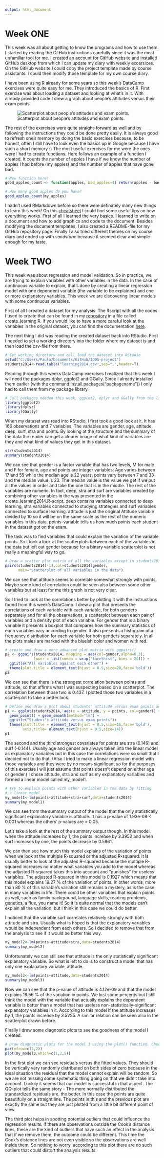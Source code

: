 ```yaml
---
output: html_document
---
```

# Week ONE

This week was all about getting to know the programs and how to use them. I started by reading the GitHub instructions carefully since it was the most unfamiliar tool for me. I created an account for GitHub website and installed GitHub desktop from which I can update my diary with weekly excersices. On the GitHub website I could copy the project template made by course assistants. I could then modify those template for my own course diary. 

I have been using R already for some years so this week's DataCamp exercises were quite easy for me. They introduced the basics of R. First exercise was about loading a dataset and looking at what's in it. With already provided code I drew a graph about people's attitudes versus their exam points. 

![Scatterplot about people's attitudes and exam points.](C:\Users\Paula\Documents\GitHub\IODS-project\plotti1.png)

The rest of the exercises were quite straight-forward as well and by following the instructions they could be done pretty easily. It is always good to refresh one's memory by doing the basic exercises because, to be honest, often I still have to look even the basics up in Google because I have such a short memory :) The most useful exercises for me were the ones were I had to create functions. Here follows an example of a function I created. It counts the number of apples I have if we know the number of apples I had before (my_apples) and the number of apples that have gone bad.

```r
# New function here!
good_apples_count <- function(apples, bad_apples=4) return(apples - bad_apples)

# How many good apples do you have?
good_apples_count(my_apples)
```



I hadn't used RMarkdown before so there were definately many new things to learn this week! On this [cheatsheet](https://www.rstudio.com/wp-content/uploads/2016/03/rmarkdown-cheatsheet-2.0.pdf) I could find some useful tips on how everything works. First of all I learned the very basics. I learned to write on a document and how to add graphics and code to the document. Besides modifying the document templates, I also created a README-file for my GitHub repository page. Finally I also tried different themes on my course diary and ended up with *sandstone* because it seemed clear and simple enough for my taste.


# Week TWO
This week was about regression and model validation. So in practice, we are trying to explain variables with other variables in the data. In the case of continuous variable to explain, that's done by creating a linear regression model with one dependent variable (the variable to be explained) and one or more explanatory variables. This week we are discovering linear models with some continuous variables.

First of all I created a dataset for my analysis. The Rscript with all the codes I used to create that can be found in my [repository](https://github.com/phbergma/IODS-project) in a file called create_learning.R. If you would like to have a more careful look at the variables in the original dataset, you can find the documentation [here](http://www.helsinki.fi/~kvehkala/JYTmooc/JYTOPKYS3-meta.txt).

The next thing I did was reading the created dataset back into RStudio. First I needed to set a working directory into the folder where my dataset is and then load the csv-file from there. 

```r
# Set working directory and call load the dataset into RStudio
setwd("C:/Users/Paula/Documents/GitHub/IODS-project")
students2014<-read.table("learning2014.csv",sep=",",header=T)
```

Reading through this weeks DataCamp exercises I realized that this week I wil need the packages dplyr, ggplot2 and GGally. Since I already installed them earlier (with the command install.packages("packagename")) I only had to call them from my package library.

```r
# Call packages needed this week, ggplot2, dplyr and GGally from the library
library(ggplot2)
library(dplyr)
library(GGally)
```

When my dataset was read into RStudio, I first took a good look at it. It has 166 observations and 7 variables. The variables are gender, age, attitude, deep, surf, stra and points. By looking at the structure and the summary of the data the reader can get a clearer image of what kind of variables are they and what kind of values they get in this dataset.

```r
str(students2014)
summary(students2014)
```

We can see that gender is a factor variable that has two levels, M for male and F for female, age and points are integer variables: Age varies between 17 and 55 while the median age is 22 years, points vary between 7 and 33 and the median value is 23. The median value is the value we get if we put all the values in order and take the one that is in the middle. The rest of the variables are numeric. In fact, deep, stra and surf are variables created by combining other variables in the way presented in the create_learning2014.R-script. deep contains variables connected to deep learning, stra variables connected to studying strategies and surf variables connected to surface learning. attitude is just the original Attitude variable divided by 10 so it will be on the same scale as the rest of the numeric variables in this data. points-variable tells us how much points each student in the dataset got on the exam. 

The task was to find variables that could explain the variation of the variable points. So I took a look at the scatterplots between each of the variables in the data but left out gender because for a binary variable scatterplot is not really a meaningful way to go.

```r
# Draw a scatter plot matrix of all the variables except in students2014.
pairs(students2014[-1],col=students2014$gender,
      main="Scatterplot of all variables in the data")

```

We can see that attitude seems to correlate somewhat strongly with points. Maybe some kind of correlation could be seen also between some other variables but at least for me this graph is not very clear. 

So I tried to look at the correlations better by plotting it with the instructions found from this week's DataCamp. I drew a plot that presents the correlations of each variable with each variable, for both genders separately and for all the observations, a scatterplot between each pair of variables and a density plot of each variable. For gender that is a binary variable it presents a boxplot that compares how the summary statistics of each variables vary according to gender. It also presents a histogram of a frequency distribution for each variable for both genders separately. In all the plots males are marked with the blueish color and women with red. 


```r

# create and draw a more advanced plot matrix with ggpairs()
p2 <- ggpairs(students2014, mapping = aes(col=gender,alpha=0.3), 
             lower = list(combo = wrap("facethist", bins = 20))) +
  ggtitle("All variables against each other") +
  theme(plot.title = element_text(hjust = 0.5,size=20,face='bold'))
p2
```

We can see that there is the strongest correlation between points and attitude, so that affirms what I was suspecting based on a scatterplot. The correlation between those two is 0.437. I plotted those two variables in a scatterplot to take a better look.

```r
# Define and draw a plot about students' attitude versus exam points and draw it
p1 <- ggplot(students2014, aes(x = attitude, y = points, col=gender)) +
  geom_point() + geom_smooth(method="lm") + 
  ggtitle("Student's attitude versus exam points")+
  theme(plot.title = element_text(hjust = 0.5,size=16,face='bold'),
        axis.title= element_text(hjust = 0.5,size=14))
p1
```


The second and the third strongest covariates for points are stra (0.146) and surf (-0.144). Usually age and gender are always taken into the linear model as explanatory variables but in this case the correlations were so small that I decided not to do that. (Also I tried to make a linear regression model with those variables and they were by no means significant so for the purposes of this exercise I will just assume that points doesn't depend on either age or gender.) I chose attitude, stra and surf as my explanatory variables and formed a linear model called my_model1.


```r
# Try to explain points with other variables in the data by fitting
# a linear model
my_model1<-lm(points~attitude+stra+surf,data=students2014)
summary(my_model1)
```

We can see from the summary output of the model that the only statistically significant explanatory variable is attitude. It has a p-value of 1.93e-08 < 0.001 whereas the others' p-values are > 0.05. 

Let's take a look at the rest of the summary output though. In this model, when the attitude increases by 1, the points increase by 3.3952 and when surf increases by one, the points decrease by 0.5861. 

We can then see how much this model explains of the variation of points when we look at the multiple R-squared or the adjusted R-squared. It is usually better to look at the adjusted R-squared because the multiple R-squared increases no matter what variables you add to the model whereas the adjusted R-squared takes this into account and "punishes" for useless variables. The adjusted R-squared in this model is 0.1927 which means that this model explains 19.27 % of the variation of points. In other words, more than 80 % of this variable's variation still remains a mystery, as is the case in many variables in life. There could be other variables that explain points as well, such as family background, language skills, reading problems, genetics, a flue, you name it! So it is quite normal that the models can't explain all the variation, but I think in this case we could do better. 

I noticed that the variable surf correlates relatively strongly with both attitude and stra. Usually what is hoped is that the explanatory variables would be independent from each others. So I decided to remove that from the analysis to see if it would be better this way.

```r
my_model2<-lm(points~attitude+stra,data=students2014)
summary(my_model2)
```

Unfortunately we can still see that attitude is the only statistically significant explanatory variable. So what is left to do is to construct a model that has only one explanatory variable, attitude.

```r
my_model3<-lm(points~attitude,data=students2014)
summary(my_model3)
```

Now we can see that the p-value of attitude is 4.12e-09 and that the model explains 18.56 % of the variation in points. We lost some percents but I still think the model with the variable that actually explains the dependent variable is better than a model that has useless non-statistically-significant explanatory variables in it. According to this model if the attitude increases by 1, the points increase by 3.5255. A similar relation can be seen also in the scatterplot drawn before. 

Finally I drew some diagnostic plots to see the goodness of the model I created.

```r
# Draw diagnostic plots for the model 3 using the plot() function. Choose the plots 1, 2 and 5
par(mfrow=c(2,2))
plot(my_model3,which=c(1,2,5))
```

In the first plot we can see residuals versus the fitted values. They should be vertically very randomly distributed on both sides of zero because in the ideal situation the residual that the model cannot explain will be random. So we are not missing some systematic thing going on that we didn't take into account. Luckily it seems that our model is successful in that aspect. The QQ-plot tells the same story - The more normally distributed the standardized residuals are, the better. In this case the points are quite beautifully on a straight line. The points in this and the previous plot are exactly the same but they are just plotted from a little bit different point of view. 

The third plot helps in spotting potential outliers that could influence the regression results. If there are observations outside the Cook's distance lines, these are the kind of outliers that have such an effect in the analysis that if we remove them, the outcome could be different. This time the Cook's distance lines are not even visible so the observations are well inside them. So nothing to worry, according to this plot there are no such outliers that could distort the analysis results.

